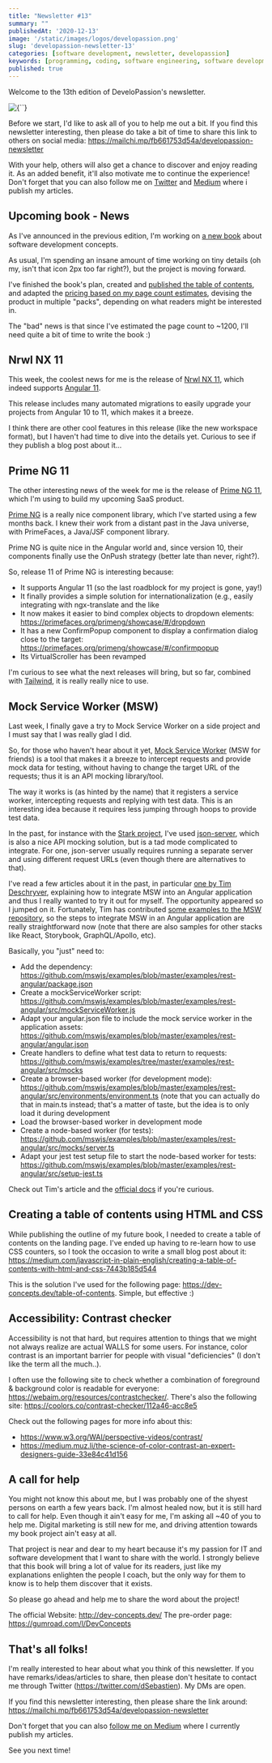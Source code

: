 ```yaml
---
title: "Newsletter #13"
summary: ""
publishedAt: '2020-12-13'
image: '/static/images/logos/developassion.png'
slug: 'developassion-newsletter-13'
categories: [software development, newsletter, developassion]
keywords: [programming, coding, software engineering, software development, it, newsletter]
published: true
---
```


Welcome to the 13th edition of DeveloPassion's newsletter.

<BlogPostCenteredContent>
  <Image
    alt={``}
    src={`/static/images/logos/developassion.png`}
    width={480}
    height={270}
    priority
  />
</BlogPostCenteredContent>

Before we start, I'd like to ask all of you to help me out a bit. If you find this newsletter interesting, then please do take a bit of time to share this link to others on social media: https://mailchi.mp/fb661753d54a/developassion-newsletter

With your help, others will also get a chance to discover and enjoy reading it. As an added benefit, it'll also motivate me to continue the experience! Don't forget that you can also follow me on <a href="https://dsebastien.medium.com" rel="noopener">Twitter</a> and <a href="https://dsebastien.medium.com" rel="noopener">Medium</a> where i publish my articles.

## Upcoming book - News

As I've announced in the previous edition, I'm working on <a href="http://dev-concepts.dev/" rel="noopener">a new book</a> about software development concepts.

As usual, I'm spending an insane amount of time working on tiny details (oh my, isn't that icon 2px too far right?), but the project is moving forward.

I've finished the book's plan, created and <a href="https://www.dev-concepts.dev/table-of-contents/" rel="noopener">published the table of contents</a>, and adapted the <a href="https://gumroad.com/l/DevConcepts" rel="noopener">pricing based on my page count estimates</a>, devising the product in multiple "packs", depending on what readers might be interested in.

The "bad" news is that since I've estimated the page count to ~1200, I'll need quite a bit of time to write the book :)

## Nrwl NX 11

This week, the coolest news for me is the release of <a href="https://github.com/nrwl/nx/releases" rel="noopener">Nrwl NX 11</a>, which indeed supports <a href="https://medium.com/swlh/angular-11-in-depth-9a7372b4a600" rel="noopener">Angular 11</a>.

This release includes many automated migrations to easily upgrade your projects from Angular 10 to 11, which makes it a breeze.

I think there are other cool features in this release (like the new workspace format), but I haven't had time to dive into the details yet. Curious to see if they publish a blog post about it...

## Prime NG 11

The other interesting news of the week for me is the release of <a href="https://www.primefaces.org/primeng-11-0-0-final-is-ready/" rel="noopener">Prime NG 11</a>, which I'm using to build my upcoming SaaS product.

<a href="https://www.primefaces.org/primeng/" rel="noopener">Prime NG</a> is a really nice component library, which I've started using a few months back. I knew their work from a distant past in the Java universe, with PrimeFaces, a Java/JSF component library.

Prime NG is quite nice in the Angular world and, since version 10, their components finally use the OnPush strategy (better late than never, right?).

So, release 11 of Prime NG is interesting because:

* It supports Angular 11 (so the last roadblock for my project is gone, yay!)
* It finally provides a simple solution for internationalization (e.g., easily integrating with ngx-translate and the like
* It now makes it easier to bind complex objects to dropdown elements: https://primefaces.org/primeng/showcase/#/dropdown
* It has a new ConfirmPopup component to display a confirmation dialog close to the target: https://primefaces.org/primeng/showcase/#/confirmpopup
* Its VirtualScroller has been revamped

I'm curious to see what the next releases will bring, but so far, combined with <a href="https://tailwindcss.com/" rel="noopener">Tailwind</a>, it is really really nice to use.

## Mock Service Worker (MSW)

Last week, I finally gave a try to Mock Service Worker on a side project and I must say that I was really glad I did.

So, for those who haven't hear about it yet, <a href="https://mswjs.io/" rel="noopener">Mock Service Worker</a> (MSW for friends) is a tool that makes it a breeze to intercept requests and provide mock data for testing, without having to change the target URL of the requests; thus it is an API mocking library/tool.

The way it works is (as hinted by the name) that it registers a service worker, intercepting requests and replying with test data. This is an interesting idea because it requires less jumping through hoops to provide test data.

In the past, for instance with the <a href="https://stark.nbb.be/" rel="noopener">Stark project</a>, I've used <a href="https://github.com/typicode/json-server" rel="noopener">json-server</a>, which is also a nice API mocking solution, but is a tad mode complicated to integrate. For one, json-server usually requires running a separate server and using different request URLs (even though there are alternatives to that).

I've read a few articles about it in the past, in particular <a href="https://timdeschryver.dev/blog/using-msw-in-an-angular-project" rel="noopener">one by Tim Deschryver</a>, explaining how to integrate MSW into an Angular application and thus I really wanted to try it out for myself. The opportunity appeared so I jumped on it. Fortunately, Tim has contributed <a href="https://github.com/mswjs/examples/tree/master/examples/rest-angular" rel="noopener">some examples to the MSW repository</a>, so the steps to integrate MSW in an Angular application are really straightforward now (note that there are also samples for other stacks like React, Storybook, GraphQL/Apollo, etc).

Basically, you "just" need to:

* Add the dependency: https://github.com/mswjs/examples/blob/master/examples/rest-angular/package.json
* Create a mockServiceWorker script: https://github.com/mswjs/examples/blob/master/examples/rest-angular/src/mockServiceWorker.js
* Adapt your angular.json file to include the mock service worker in the application assets: https://github.com/mswjs/examples/blob/master/examples/rest-angular/angular.json
* Create handlers to define what test data to return to requests: https://github.com/mswjs/examples/tree/master/examples/rest-angular/src/mocks
* Create a browser-based worker (for development mode): https://github.com/mswjs/examples/blob/master/examples/rest-angular/src/environments/environment.ts (note that you can actually do that in main.ts instead; that's a matter of taste, but the idea is to only load it during development
* Load the browser-based worker in development mode
* Create a node-based worker (for tests): https://github.com/mswjs/examples/blob/master/examples/rest-angular/src/mocks/server.ts
* Adapt your jest test setup file to start the node-based worker for tests: https://github.com/mswjs/examples/blob/master/examples/rest-angular/src/setup-jest.ts

Check out Tim's article and the <a href="https://mswjs.io/docs/" rel="noopener">official docs</a> if you're curious.

## Creating a table of contents using HTML and CSS

While publishing the outline of my future book, I needed to create a table of contents on the landing page. I've ended up having to re-learn how to use CSS counters, so I took the occasion to write a small blog post about it: https://medium.com/javascript-in-plain-english/creating-a-table-of-contents-with-html-and-css-7443b185d544

This is the solution I've used for the following page: https://dev-concepts.dev/table-of-contents. Simple, but effective :)

## Accessibility: Contrast checker

Accessibility is not that hard, but requires attention to things that we might not always realize are actual WALLS for some users.
For instance, color contrast is an important barrier for people with visual "deficiencies" (I don't like the term all the much..).

I often use the following site to check whether a combination of foreground & background color is readable for everyone: https://webaim.org/resources/contrastchecker/. There's also the following site: https://coolors.co/contrast-checker/112a46-acc8e5

Check out the following pages for more info about this:

* https://www.w3.org/WAI/perspective-videos/contrast/
* https://medium.muz.li/the-science-of-color-contrast-an-expert-designers-guide-33e84c41d156

## A call for help

You might not know this about me, but I was probably one of the shyest persons on earth a few years back. I'm almost healed now, but it is still hard to call for help. Even though it ain't easy for me, I'm asking all ~40 of you to help me. Digital marketing is still new for me, and driving attention towards my book project ain't easy at all.

That project is near and dear to my heart because it's my passion for IT and software development that I want to share with the world. I strongly believe that this book will bring a lot of value for its readers, just like my explanations enlighten the people I coach, but the only way for them to know is to help them discover that it exists.

So please go ahead and help me to share the word about the project!

The official Website: http://dev-concepts.dev/
The pre-order page: https://gumroad.com/l/DevConcepts

## That's all folks!

I'm really interested to hear about what you think of this newsletter. If you have remarks/ideas/articles to share, then please don't hesitate to contact me through Twitter (https://twitter.com/dSebastien). My DMs are open.

If you find this newsletter interesting, then please share the link around: https://mailchi.mp/fb661753d54a/developassion-newsletter

Don't forget that you can also <a href="https://dsebastien.medium.com" rel="noopener">follow me on Medium</a> where I currently publish my articles.

See you next time!

<BlogPostSignature />
